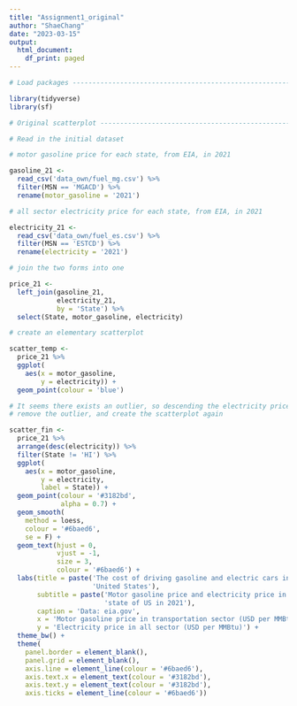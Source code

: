 ```yaml
---
title: "Assignment1_original"
author: "ShaeChang"
date: "2023-03-15"
output:
  html_document:
    df_print: paged
---
```


```r

# Load packages -----------------------------------------------------------

library(tidyverse)
library(sf)

# Original scatterplot ----------------------------------------------------

# Read in the initial dataset

# motor gasoline price for each state, from EIA, in 2021

gasoline_21 <-
  read_csv('data_own/fuel_mg.csv') %>% 
  filter(MSN == 'MGACD') %>% 
  rename(motor_gasoline = '2021')

# all sector electricity price for each state, from EIA, in 2021

electricity_21 <-
  read_csv('data_own/fuel_es.csv') %>% 
  filter(MSN == 'ESTCD') %>% 
  rename(electricity = '2021')

# join the two forms into one

price_21 <-
  left_join(gasoline_21, 
            electricity_21, 
            by = 'State') %>% 
  select(State, motor_gasoline, electricity)

# create an elementary scatterplot

scatter_temp <-
  price_21 %>% 
  ggplot(
    aes(x = motor_gasoline,
        y = electricity)) +
  geom_point(colour = 'blue')

# It seems there exists an outlier, so descending the electricity price and
# remove the outlier, and create the scatterplot again

scatter_fin <-
  price_21 %>% 
  arrange(desc(electricity)) %>% 
  filter(State != 'HI') %>% 
  ggplot(
    aes(x = motor_gasoline,
        y = electricity,
        label = State)) +
  geom_point(colour = '#3182bd',
             alpha = 0.7) +
  geom_smooth(
    method = loess,
    colour = '#6baed6',
    se = F) +
  geom_text(hjust = 0,
            vjust = -1,
            size = 3,
            colour = '#6baed6') +
  labs(title = paste('The cost of driving gasoline and electric cars in the',
                     'United States'),
       subtitle = paste('Motor gasoline price and electricity price in each',
                        'state of US in 2021'),
       caption = 'Data: eia.gov',
       x = 'Motor gasoline price in transportation sector (USD per MMBtu)',
       y = 'Electricity price in all sector (USD per MMBtu)') +
  theme_bw() +
  theme(
    panel.border = element_blank(),
    panel.grid = element_blank(),
    axis.line = element_line(colour = '#6baed6'),
    axis.text.x = element_text(colour = '#3182bd'),
    axis.text.y = element_text(colour = '#3182bd'),
    axis.ticks = element_line(colour = '#6baed6'))

```

